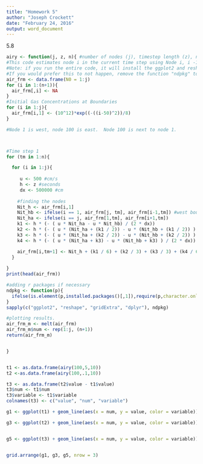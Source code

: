 ```yaml
---
title: "Homework 5"
author: "Joseph Crockett"
date: "February 24, 2016"
output: word_document
---
```


5.8
```r

airy <- function(j, z, n){ #number of nodes (j), timestep length (z), number of time steps (n)
#This code estimates node i in the current time step using Node i, i -1 and i + 1 from the previous time step.
#Note: if you run the entire code, it will install the ggplot2 and reshape packages if they are not already installed.
#If you would prefer this to not happen, remove the function "ndpkg" towards the end of the code.
air_frm <- data.frame(N0 = 1:j)
for (i in 1:(n+1)){
  air_frm[,i] <- NA
}
#Initial Gas Concentrations at Boundaries
for (i in 1:j){
  air_frm[i,1] <- (10^12)*exp((-((i-50)^2))/8)
}

#Node 1 is west, node 100 is east.  Node 100 is next to node 1.



#Time step 1
for (tm in 1:n){

  for (i in 1:j){
 
     u <- 500 #cm/s
     h <- z #seconds
     dx <- 500000 #cm
  
    #finding the nodes
    Nit_h <- air_frm[i,1]
    Nit_hb <- ifelse(i == 1, air_frm[j, tm], air_frm[i-1,tm]) #west boundary condition
    Nit_ha <- ifelse(i == j, air_frm[1,tm], air_frm[i+1,tm])
    k1 <- h * (- ( u * Nit_ha - u * Nit_hb) / (2 * dx))
    k2 <- h * (- ( u * (Nit_ha + (k1 / 2)) - u * (Nit_hb + (k1 / 2)) ) / (2 * dx))
    k3 <- h * (- ( u * (Nit_ha + (k2 / 2)) - u * (Nit_hb + (k2 / 2)) ) / (2 * dx))
    k4 <- h * (- ( u * (Nit_ha + k3) - u * (Nit_hb + k3) ) / (2 * dx))               

    air_frm[i,tm+1] <- Nit_h + (k1 / 6) + (k2 / 3) + (k3 / 3) + (k4 / 6)
  }
  
}
print(head(air_frm))

#adding r packages if necessary
ndpkg <- function(p){
  ifelse(is.element(p,installed.packages()[,1]),require(p,character.only = T), install.packages(p, dep = T))
}
sapply(c("ggplot2", "reshape", "gridExtra", "dplyr"), ndpkg)

#plotting results.  
air_frm_m <- melt(air_frm)
air_frm_m$num <- rep(1:j, (n+1))
return(air_frm_m)


}


t1 <- as.data.frame(airy(100,5,10))
t2 <-as.data.frame(airy(100,.1,10))

t3 <- as.data.frame(t2$value - t1$value)
t3$num <- t1$num
t3$variable <- t1$variable
colnames(t3) <- c("value", "num", "variable")

g1 <- ggplot(t1) + geom_line(aes(x = num, y = value, color = variable)) + theme(legend.position = "none")+ labs(title = "Gas Concentrations, 100, 5, 10", x = "Nodes", y = "N, molec/cm3")

g3 <- ggplot(t2) + geom_line(aes(x = num, y = value, color = variable)) + theme(legend.position = "none") + labs(title = "Gas Concentrations, 100, .01, 10", x = "Nodes", y = "N, molec/cm3")


g5 <- ggplot(t3) + geom_line(aes(x = num, y = value, color = variable)) + theme(legend.position = "none")+ labs(title = "Gas Concentrations Differences", x = "Nodes", y = "N, molec/cm3")


grid.arrange(g1, g3, g5, nrow = 3)
```

